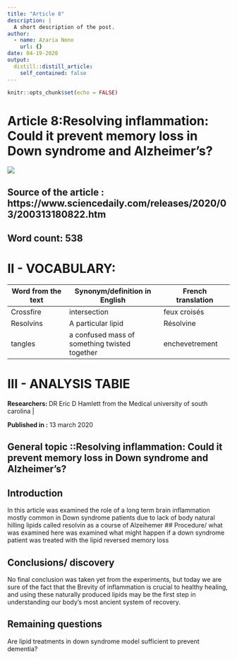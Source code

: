 ```yaml
---
title: "Article 8"
description: |
  A short description of the post.
author:
  - name: Azaria Nono
    url: {}
date: 04-19-2020
output:
  distill::distill_article:
    self_contained: false
---
```


```r
knitr::opts_chunk$set(echo = FALSE)
```
# Article 8:Resolving inflammation: Could it prevent memory loss in Down syndrome and Alzheimer's?

![](https://image.shutterstock.com/image-illustration/macrophage-engulfing-bacteria-3d-illustration-260nw-1261934833.jpg)

## Source of the article : https://www.sciencedaily.com/releases/2020/03/200313180822.htm
## Word count: 538



# II - VOCABULARY: 

Word from the text |  Synonym/definition in English |  French translation
------------------ | -----------------------------  |----------------------
 Crossfire    | intersection       | feux croisés
Resolvins |  A particular lipid   | Résolvine
  tangles    |   a confused mass of something twisted together    |   enchevetrement




# III - ANALYSIS TABlE
**Researchers:   ** DR Eric D Hamlett from the Medical university of south carolina                       |

**Published in :**  13 march 2020


## General topic ::Resolving inflammation: Could it prevent memory loss in Down syndrome and Alzheimer's?


## Introduction
In this article was examined  the role of a long term brain inflammation mostly common in Down syndrome patients due to lack of body natural hilling lipids called resolvin as a course of Alzeihemer
## Procedure/                what was  examined
here was examined what might happen if a down syndrome patient was treated with  the lipid reversed memory loss  

## Conclusions/ discovery	
No final conclusion was taken yet from the experiments, but today we are sure of the fact that the Brevity of inflammation is crucial to healthy healing, and using these naturally produced lipids may be the first step in understanding our body's most ancient system of recovery.


## Remaining questions	 
  Are lipid treatments in down syndrome model sufficient to prevent dementia? 
